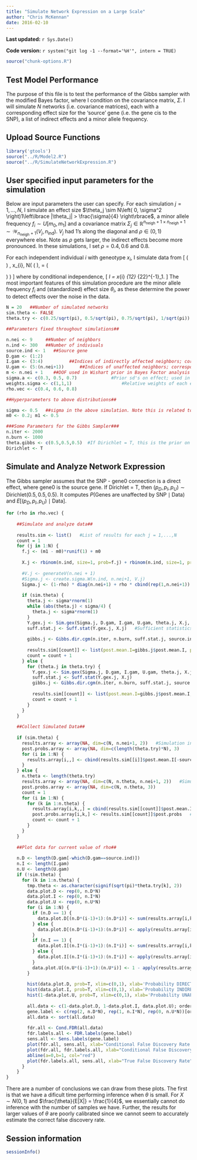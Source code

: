 ```yaml
---
title: "Simulate Network Expression on a Large Scale"
author: "Chris McKennan"
date: 2016-02-10
---
```


**Last updated:** `r Sys.Date()`

**Code version:** `r system("git log -1 --format='%H'", intern = TRUE)`

```r
source("chunk-options.R")
```

## Test Model Performance
The purpose of this file is to test the performance of the Gibbs sampler with the modified Bayes factor, where I condition on the covariance matrix, $\Sigma$. I will simulate $N$ networks (i.e. covariance matrices), each with a corresponding effect size for the 'source' gene (i.e. the gene cis to the SNP), a list of indirect effects and a minor allele frequency.

## Upload Source Functions

```r
library('gtools')
source("../R/Model2.R")
source("../R/SimulateNetworkExpression.R")
```

## User specified input parameters for the simulation
Below are input parameters the user can specify. For each simulation $j = 1,\ldots, N$, I simulate an effect size $\theta_j \sim N\left( 0, \sigma^2 \right)1\left\lbrace |\theta_j| > \frac{\sigma}{4} \right\rbrace$, a minor allele frequency $f_i \sim U[m_0, m_1]$ and a covariance matrix $\Sigma_j \in \mathbb{R}^{n_{\text{neigh}} + 1 \times n_{\text{neigh}} + 1} \sim \mathcal{W}_{n_{\text{neigh}} + 1}\left( V_j, n_{\text{ind}} \right)$. $V_j$ had 1's along the diagonal and $\rho \in (0,1)$ everywhere else. Note as $\rho$ gets larger, the indirect effects become more pronounced. In these simulations, I set $\rho = 0.4, 0.6$ and 0.8.

For each independent individual $i$ with geneotype $x_i$, I simulate data from
\[
  \left( \begin{matrix}
  Y_{I,i}\\
	Y_{D,i}\\
	Y_{U,i}
\end{matrix} \right) \mid \theta, x_{i}, \Sigma \sim N\left( \left( \begin{matrix}
\mu_I\\
\theta_s x_{i}\\
0
\end{matrix} \right), \Sigma = \left( \begin{matrix}
\Sigma_{11} & \Sigma_{12}\\
\Sigma_{21} & \Sigma_{22}
\end{matrix} \right) \right)
\]
where by conditional independence,
\[
 \mu_I = \theta x_{i} \Sigma_{12} \Sigma_{22}^{-1}\vec{e}_1.
\]
The most important features of this simulation procedure are the minor allele frequency $f_i$ and (standardized) effect size $\theta_i$, as these determine the power to detect effects over the noise in the data.

```r
N = 20   ##Number of simulated networks
sim.theta <- FALSE
theta.try <- c(0.25/sqrt(pi), 0.5/sqrt(pi), 0.75/sqrt(pi), 1/sqrt(pi))   #The variance of the error is 1, so the exptected size of the error is roughly 1/sqrt(pi)

##Parameters fixed throughout simulations##

n.nei <- 9     ##Number of neighbors
n.ind <- 300   ##Number of indiviuals 
source.ind <- 1   ##Source gene
D.gam <- (1:2)
I.gam <- (3:4)  	 	##Indices of indirectly affected neighbors; correspond to indices of Sigma
U.gam <- (5:(n.nei+1))		##Indices of unaffected neighbors; correspond to indices of Sigma
m <- n.nei + 1    ##DOF used in Wishart prior in Bayes Factor analysis
sigma.a <- c(0.3, 0.5, 0.7)  			#Prior sd's on effect; used in BF calculation
weights.sigma <- c(1,1,1)					#Relative weights of each element of sigma.a
rho.vec <- c(0.4, 0.6, 0.8)

##Hyperparameters to above distributions##

sigma <- 0.5   ##sigma in the above simulation. Note this is related to the STANDARDIZED effect size, since the diagoanl elements of the true covariance matrix V_j are 1.
m0 <- 0.2; m1 <- 0.5

###Some Parameters for the Gibbs Sampler###
n.iter <- 2000
n.burn <- 1000
theta.gibbs <- c(0.5,0.5,0.5)  #If Dirichlet = T, this is the prior on alpha. Otherwise, this is proportional to the probability of unaffected, indirectly affected, directly affected by the cis-eQTL
Dirichlet <- T
```

## Simulate and Analyze Network Expression
The Gibbs sampler assumes that the SNP - gene0 connection is a direct effect, where gene0 is the source gene. If Dirichlet = T, then $\left( p_D, p_I, p_U\right) \sim \text{Dirichlet}\left( 0.5, 0.5, 0.5\right)$. It computes $P\left( \text{Genes are unaffected by SNP} \mid \text{Data} \right)$ and $E\left[ \left( p_D, p_I, p_U\right) \mid \text{Data} \right]$.

```r
for (rho in rho.vec) {
  
	##Simulate and analyze data##
	
	results.sim <- list()   #List of results for each j = 1,...,N
	count = 1
	for (j in 1:N) {
	  f.j <- (m1 - m0)*runif(1) + m0
	  
	  X.j <- rbinom(n.ind, size=1, prob=f.j) + rbinom(n.ind, size=1, prob=f.j)   #Genotype under HWE
	  
	  #V.j <- generateV(n.nei + 1)
	  #Sigma.j <- create.sigma.W(n.ind, n.nei+1, V.j) 
	  Sigma.j <- (1-rho) * diag(n.nei+1) + rho * cbind(rep(1,n.nei+1)) %*% rbind(rep(1,n.nei+1))
	  
	  if (sim.theta) {
	    theta.j <- sigma*rnorm(1)
	    while (abs(theta.j) < sigma/4) {
	      theta.j <- sigma*rnorm(1)
	    }
	    Y.gex.j <- Sim.gex(Sigma.j, D.gam, I.gam, U.gam, theta.j, X.j, lambda=1)      #n.ind x (n.nei + 1) gene expression matrix in the order of input Sigma.j
	    suff.stat.j <- Suff.stat(Y.gex.j, X.j)   #Sufficient statistics necessary to calculate Bayes Factor
	  
	    gibbs.j <- Gibbs.dir.cgm(n.iter, n.burn, suff.stat.j, source.ind, n.ind, sigma.a, weights.sigma, theta=theta.gibbs, dirichlet=Dirichlet, update.lambda=F)
	  
	    results.sim[[count]] <- list(post.mean.I=gibbs.j$post.mean.I, post.mean.D=gibbs.j$post.mean.D, maf=f.j, theta=theta.j, post.probs=gibbs.j$post.probs)
	    count = count + 1
	  } else {
	    for (theta.j in theta.try) {
	      Y.gex.j <- Sim.gex(Sigma.j, D.gam, I.gam, U.gam, theta.j, X.j, lambda=1)
	      suff.stat.j <- Suff.stat(Y.gex.j, X.j)
	      gibbs.j <- Gibbs.dir.cgm(n.iter, n.burn, suff.stat.j, source.ind, n.ind, sigma.a, weights.sigma, theta=theta.gibbs, dirichlet=Dirichlet, update.lambda=F)
	      
	      results.sim[[count]] <- list(post.mean.I=gibbs.j$post.mean.I, post.mean.D=gibbs.j$post.mean.D, maf=f.j, theta=theta.j, post.probs=gibbs.j$post.probs)
	      count = count + 1
	    }
	  }
	}
	
	##Collect Simulated Data##
	
	if (sim.theta) {
	  results.array <- array(NA, dim=c(N, n.nei+1, 2))   #Simulation index, post.mean.I, post.mean.D
	  post.probs.array <- array(NA, dim=c(length(theta.try)*N), 3)
	  for (i in 1:N) {
	    results.array[i,,] <- cbind(results.sim[[i]]$post.mean.I[-source.ind], results.sim[[i]]$post.mean.D[-source.ind])
	  }
	} else {
	  n.theta <- length(theta.try)
	  results.array <- array(NA, dim=c(N, n.theta, n.nei+1, 2))   #Simulation index, theta, post.mean.I, post.mean.D
	  post.probs.array <- array(NA, dim=c(N, n.theta, 3))
	  count = 1
	  for (i in 1:N) {
	    for (k in 1:n.theta) {
	      results.array[i,k,,] = cbind(results.sim[[count]]$post.mean.I, results.sim[[count]]$post.mean.D)
	      post.probs.array[i,k,] <- results.sim[[count]]$post.probs   #U, I, D
	      count <- count + 1
	    }
	  }
	}
	
	##Plot data for current value of rho##
	
	n.D <- length(D.gam[-which(D.gam==source.ind)])
	n.I <- length(I.gam)
	n.U <- length(U.gam)
	if (!sim.theta) {
	  for (k in 1:n.theta) {
	    tmp.theta <- as.character(signif(sqrt(pi)*theta.try[k], 2))
	    data.plot.D <- rep(0, n.D*N)
	    data.plot.I <- rep(0, n.I*N)
	    data.plot.U <- rep(0, n.U*N)
	    for (i in 1:N) {
	      if (n.D == 1) {
	        data.plot.D[(n.D*(i-1)+1):(n.D*i)] <- sum(results.array[i,k,D.gam[-which(D.gam==source.ind)],])
	      } else {
	        data.plot.D[(n.D*(i-1)+1):(n.D*i)] <- apply(results.array[i,k,D.gam[-which(D.gam==source.ind)],] , 1, sum)
	      }
	      if (n.I == 1) {
	        data.plot.I[(n.I*(i-1)+1):(n.I*i)] <- sum(results.array[i,k,I.gam,])      #Posterior probability directly affected genes are AFFECTED by SNP
	      } else {
	        data.plot.I[(n.I*(i-1)+1):(n.I*i)] <- apply(results.array[i,k,I.gam,], 1, sum)   #Posterior probability indirectly affected genes are AFFECTED by SNP
	      }
	      data.plot.U[(n.U*(i-1)+1):(n.U*i)] <- 1 - apply(results.array[i,k,U.gam,], 1, sum)   #posterior probability unaffected genes are UNAFFECTED by SNP
	    }
	    
	    hist(data.plot.D, prob=T, xlim=c(0,1), xlab='Probability DIRECTLY Affected Simulated Gene is Affected by SNP', ylab='Density', main=paste0("rho = ", as.character(rho), ", eQTL Effect Size = ", tmp.theta, "x Expected Residual Size"))
	    hist(data.plot.I, prob=T, xlim=c(0,1), xlab='Probability INDIRECTLY Affected Simulated Gene is Affected by SNP', ylab='Density', main=paste0("rho = ", as.character(rho), ", eQTL Effect Size = ", tmp.theta, "x Expected Residual Size"))
	    hist(1-data.plot.U, prob=T, xlim=c(0,1), xlab='Probability UNAFFECTED Simulated Gene is Affected by SNP', ylab='Density', main=paste0("rho = ", as.character(rho), ", eQTL Effect Size = ", tmp.theta, "x Expected Residual Size"))
	    
	    all.data <- c(1-data.plot.D, 1-data.plot.I, data.plot.U); order.data <- order(all.data)   #Posterior probabilities genes are UNAFFECTED by SNP
	    gene.label <- c(rep(2, n.D*N), rep(1, n.I*N), rep(0, n.U*N))[order.data]
	    all.data <- sort(all.data)
	    
	    fdr.all <- Cond.FDR(all.data)
	    fdr.labels.all <- FDR.labels(gene.label)
	    sens.all <- Sens.labels(gene.label)
	    plot(fdr.all, sens.all, xlab="Conditional False Discovery Rate From Gibbs Sampler", ylab="Sensitivity = Fraction of Indirect and Directly Affected Genes Captured", main=paste0("rho = ", as.character(rho), ", eQTL Effect Size = ", tmp.theta, "x Expected Residual Size"), xlim=c(0,1), type="l")
	    plot(fdr.all, fdr.labels.all, xlab="Conditional False Discovery Rate From Gibbs Sampler", ylab="True False Discovery Rate", main=paste0("rho = ", as.character(rho), ", eQTL Effect Size = ", tmp.theta, "x Expected Residual Size"), type="l")
	    abline(a=0,b=1, col="red")
	    plot(fdr.labels.all, sens.all, xlab="True False Discovery Rate", ylab="Sensitivity = Fraction of Indirect and Directly Affected Genes Captured", main=paste0("rho = ", as.character(rho), ", eQTL Effect Size = ", tmp.theta, "x Expected Residual Size"), type="l")
	  }
	}
}
```

There are a number of conclusions we can draw from these plots. The first is that we have a dificult time performing inference when $\theta$ is small. For $X \sim N\left(0, 1\right)$ and $\frac{\theta}{E|X|} = \frac{1}{4}$, we essentially cannot do inference with the number of samples we have. Further, the results for larger values of $\theta$ are poorly calibrated since we cannot seem to accurately estimate the correct false discovery rate.

## Session information

```r
sessionInfo()
```
